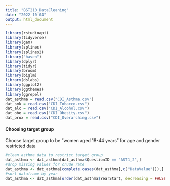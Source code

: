 ```yaml
---
title: "BST210_DataCleaning"
date: "2022-10-04"
output: html_document
---
```


```r
library(rstudioapi)
library(tidyverse)
library(gam)
library(splines)
library(splines2)  
library("haven")
library(dplyr)
library(tidyr)
library(broom)
library(biglm)
library(dslabs)
library(ggplot2)
library(ggthemes)
library(ggrepel)
dat_asthma = read.csv("CDI_Asthma.csv")
dat_smk = read.csv("CDI_Tobacco.csv")
dat_alc = read.csv("CDI_Alcohol.csv")
dat_obe = read.csv("CDI_Obesity.csv")
dat_prox = read.csv("CDI_Overarching.csv")
```

#### Choosing target group
Choose target group to be "women aged 18-44 years" for age and gender restricted data

```r
#clean asthma data to restrict target group
dat_asthma <- dat_asthma[dat_asthma$QuestionID == "AST1_2",]
#drop missing values for crude rate
dat_asthma <- dat_asthma[complete.cases(dat_asthma[,c("DataValue")]),]
#sort dataframe by year
dat_asthma <- dat_asthma[order(dat_asthma$YearStart, decreasing = FALSE),]
```





